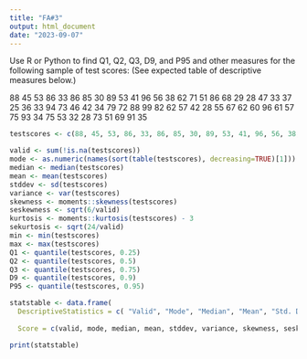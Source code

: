 ---
title: "FA#3"
output: html_document
date: "2023-09-07"
---
Use R or Python to find Q1, Q2, Q3, D9, and P95 and other measures for the following sample of test scores: (See expected table of descriptive measures below.)


88 45 53 86 33 86 85 30 89 53 41 96 56 38 62
71 51 86 68 29 28 47 33 37 25 36 33 94 73 46
42 34 79 72 88 99 82 62 57 42 28 55 67 62 60
96 61 57 75 93 34 75 53 32 28 73 51 69 91 35

```{r setup}
testscores <- c(88, 45, 53, 86, 33, 86, 85, 30, 89, 53, 41, 96, 56, 38, 62, 71, 51, 86, 68, 29, 28, 47, 33, 37, 25, 36, 33, 94, 73, 46, 42, 34, 79, 72, 88, 99, 82, 62, 57, 42, 28, 55, 67, 62, 60, 96, 61, 57, 75, 93, 34, 75, 53, 32, 28, 73, 51, 69, 91, 35)

valid <- sum(!is.na(testscores)) 
mode <- as.numeric(names(sort(table(testscores), decreasing=TRUE)[1])) 
median <- median(testscores)
mean <- mean(testscores)
stddev <- sd(testscores)
variance <- var(testscores)
skewness <- moments::skewness(testscores)
seskewness <- sqrt(6/valid)
kurtosis <- moments::kurtosis(testscores) - 3
sekurtosis <- sqrt(24/valid)
min <- min(testscores)
max <- max(testscores)
Q1 <- quantile(testscores, 0.25)
Q2 <- quantile(testscores, 0.5)
Q3 <- quantile(testscores, 0.75)
D9 <- quantile(testscores, 0.9)
P95 <- quantile(testscores, 0.95)
```



```{r cars}
statstable <- data.frame(
  DescriptiveStatistics = c( "Valid", "Mode", "Median", "Mean", "Std. Deviation", "Variance", "Skewness", "Std. Error of Skewness", "Kurtosis", "Std. Error of Kurtosis", "Minimum", "Maximum","Q1 (25th percentile)", "Q2 (Median or 50th percentile)", "Q3 (75th percentile)", "D9 (90th percentile)", "P95 (95th percentile)"),
  
  Score = c(valid, mode, median, mean, stddev, variance, skewness, seskewness, kurtosis, sekurtosis, min, max,Q1, Q2, Q3, D9, P95))

print(statstable)

```
